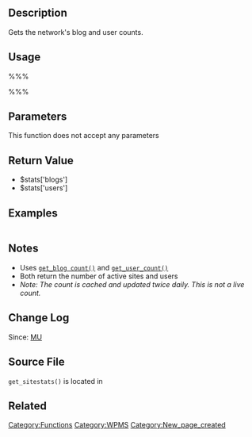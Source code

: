 {{Stub}}
== Description ==
Gets the network's blog and user counts.

== Usage ==
%%%<?php get_sitestats() ?>%%%
== Parameters ==
This function does not accept any parameters

== Return Value ==
{{Return|$stats|array|Blog and user count for the network}}
* $stats['blogs']
* $stats['users']
== Examples ==
<pre>
</pre>

== Notes ==
*Uses <tt>[[Function Reference/get blog count|get_blog count()]]</tt> and <tt>[[Function Reference/get user count|get_user_count()]]</tt> 
*Both return the number of active sites and users
*''Note: The count is cached and updated twice daily. This is not a live count.''

== Change Log ==
Since: [[Version MU|MU]]

== Source File ==
<tt>get_sitestats()</tt> is located in {{Trac|wp-includes/ms-functions.php}}

== Related ==



{{Tag Footer}}
[[Category:Functions]][[Category:WPMS]]
[[Category:New_page_created]]